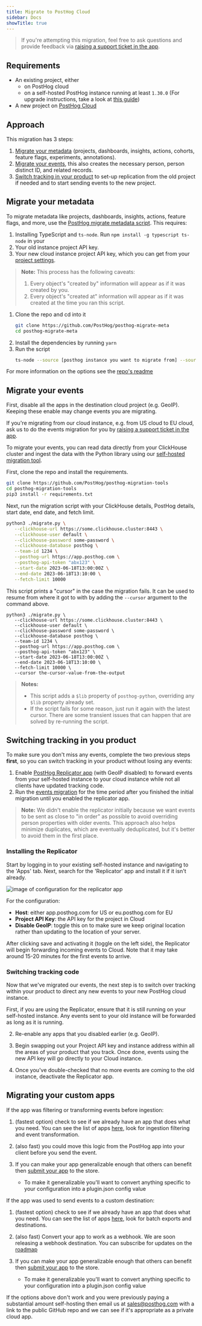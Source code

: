 ```yaml
---
title: Migrate to PostHog Cloud
sidebar: Docs
showTitle: true
---
```


> If you're attempting this migration, feel free to ask questions and provide feedback via [raising a support ticket in the app](https://app.posthog.com/home#supportModal). 

## Requirements

-   An existing project, either
    - on PostHog cloud
    - on a self-hosted PostHog instance running at least `1.30.0` (For upgrade instructions, take a look at [this guide](/docs/runbook/upgrading-posthog)) 
-   A new project on [PostHog Cloud](/docs/getting-started/start-here)

## Approach

This migration has 3 steps:

1. [Migrate your metadata](#migrate-your-metadata) (projects, dashboards, insights, actions, cohorts, feature flags, experiments, annotations).
2. [Migrate your events](#migrate-your-events), this also creates the necessary person, person distinct ID, and related records.
3. [Switch tracking in your product](#switching-tracking-in-you-product) to set-up replication from the old project if needed and to start sending events to the new project.

## Migrate your metadata

To migrate metadata like projects, dashboards, insights, actions, feature flags, and more, use the [PostHog migrate metadata script](https://github.com/PostHog/posthog-migrate-meta). This requires:

1. Installing TypeScript and `ts-node`. Run `npm install -g typescript ts-node` in your 
2. Your old instance project API key.
3. Your new cloud instance project API key, which you can get from your [project settings](https://app.posthog.com/project/settings). 

> **Note:** This process has the following caveats:
> 1. Every object's "created by" information will appear as if it was created by you.
> 2. Every object's "created at" information will appear as if it was created at the time you ran this script.

1. Clone the repo and cd into it
    ```bash
    git clone https://github.com/PostHog/posthog-migrate-meta
    cd posthog-migrate-meta
    ```
2. Install the dependencies by running `yarn`
3. Run the script
    ```bash
    ts-node --source [posthog instance you want to migrate from] --sourcekey [personal api key for that instance] --destination [posthog instance you want to migrate to.] --destinationkey [personal api key for destination instance]
    ```

For more information on the options see the [repo's readme](https://github.com/PostHog/posthog-migrate-meta)

## Migrate your events

First, disable all the apps in the destination cloud project (e.g. GeoIP). Keeping these enable may change events you are migrating.

If you're migrating from our cloud instance, e.g. from US cloud to EU cloud, ask us to do the events migration for you by [raising a support ticket in the app](https://app.posthog.com/home#supportModal).

To migrate your events, you can read data directly from your ClickHouse cluster and ingest the data with the Python library using our [self-hosted migration tool](https://github.com/PostHog/posthog-migration-tools).

First, clone the repo and install the requirements.

```bash
git clone https://github.com/PostHog/posthog-migration-tools
cd posthog-migration-tools
pip3 install -r requirements.txt
```

Next, run the migration script with your ClickHouse details, PostHog details, start date, end date, and fetch limit.

```bash
python3 ./migrate.py \
   --clickhouse-url https://some.clickhouse.cluster:8443 \
   --clickhouse-user default \
   --clickhouse-password some-password \
   --clickhouse-database posthog \
   --team-id 1234 \
   --posthog-url https://app.posthog.com \
   --posthog-api-token "abx123" \
   --start-date 2023-06-18T13:00:00Z \
   --end-date 2023-06-18T13:10:00 \
   --fetch-limit 10000
```

This script prints a "cursor" in the case the migration fails. It can be used to resume from where it got to with by adding the `--cursor` argument to the command above.

```bash:
python3 ./migrate.py \
   --clickhouse-url https://some.clickhouse.cluster:8443 \
   --clickhouse-user default \
   --clickhouse-password some-password \
   --clickhouse-database posthog \
   --team-id 1234 \
   --posthog-url https://app.posthog.com \
   --posthog-api-token "abx123" \
   --start-date 2023-06-18T13:00:00Z \
   --end-date 2023-06-18T13:10:00 \
   --fetch-limit 10000 \
   --cursor the-cursor-value-from-the-output
```

> **Notes:**
> - This script adds a `$lib` property of `posthog-python`, overriding any `$lib` property already set.
> - If the script fails for some reason, just run it again with the latest cursor. There are some transient issues that can happen that are solved by re-running the script.

## Switching tracking in you product

To make sure you don't miss any events, complete the two previous steps **first**, so you can switch tracking in your product without losing any events:

1. Enable [PostHog Replicator app](/docs/apps/replicator) (with GeoIP disabled) to forward events from your self-hosted instance to your cloud instance while not all clients have updated tracking code.
2. Run the [events migration](#migrate-your-events) for the time period after you finished the initial migration until you enabled the replicator app.

> **Note:** We didn't enable the replicator initially because we want events to be sent as close to "in order" as possible to avoid overriding person properties with older events.
This approach also helps minimize duplicates, which are eventually deduplicated, but it's better to avoid them in the first place.

### Installing the Replicator

Start by logging in to your existing self-hosted instance and navigating to the 'Apps' tab. Next, search for the 'Replicator' app and install it if it isn't already.

![image of configuration for the replicator app](../../images/docs/migrate/configure-replicator.png)

For the configuration:
- **Host**: either app.posthog.com for US or eu.posthog.com for EU
- **Project API Key**: the API key for the project in Cloud
- **Disable GeoIP**: toggle this on to make sure we keep original location rather than updating to the location of your server.

After clicking save and activating it (toggle on the left side), the Replicator will begin forwarding incoming events to Cloud. Note that it may take around 15-20 minutes for the first events to arrive.

### Switching tracking code

Now that we've migrated our events, the next step is to switch over tracking within your product to direct any new events to your new PostHog cloud instance.

First, if you are using the Replicator, ensure that it is still running on your self-hosted instance. Any events sent to your old instance will be forwarded as long as it is running.

2. Re-enable any apps that you disabled earlier (e.g. GeoIP).

3. Begin swapping out your Project API key and instance address within all the areas of your product that you track. Once done, events using the new API key will go directly to your Cloud instance.

4. Once you've double-checked that no more events are coming to the old instance, deactivate the Replicator app.

## Migrating your custom apps

If the app was filtering or transforming events before ingestion:

1. (fastest option) check to see if we already have an app that does what you need. You can see the list of apps [here](/docs/cdp), look for ingestion filtering and event transformation.
2. (also fast) you could move this logic from the PostHog app into your client before you send the event. 
3. If you can make your app generalizable enough that others can benefit then [submit your app](/docs/apps/build/tutorial#submitting-your-app) to the store.

    - To make it generalizable you'll want to convert anything specific to your configuration into a plugin.json config value

If the app was used to send events to a custom destination:

1. (fastest option) check to see if we already have an app that does what you need. You can see the list of apps [here](/docs/cdp), look for batch exports and destinations. 
2. (also fast) Convert your app to work as a webhook. We are soon releasing a webhook destination. You can subscribe for updates on the [roadmap](https://github.com/PostHog/posthog/issues/13989)
3. If you can make your app generalizable enough that others can benefit then [submit your app](/docs/apps/build/tutorial#submitting-your-app) to the store.

    - To make it generalizable you'll want to convert anything specific to your configuration into a plugin.json config value

If the options above don't work and you were previously paying a substantial amount self-hosting then email us at [sales@posthog.com](mailto:sales@posthog.com) with a link to the public GitHub repo and we can see if it's appropriate as a private cloud app.
